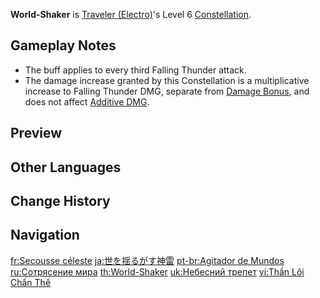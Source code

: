 {{Constellation Infobox
|image       = Constellation World-Shaker.png
|description = Every 2 Falling Thunder attacks triggered by [[Bellowing Thunder]] will significantly increase the DMG dealt by the next Falling Thunder, dealing 200% of its original DMG, and will restore an additional 1 [[Energy]] to the current character.
|level       = 6
|character   = Traveler (Electro)
|utility1    = Energy
|utility2    = DMG Bonus
|utility3    = Base DMG Multiplier
}}
'''World-Shaker''' is [[Traveler (Electro)]]'s Level 6 [[Constellation]].

==Gameplay Notes==
*The buff applies to every third Falling Thunder attack.
*The damage increase granted by this Constellation is a multiplicative increase to Falling Thunder DMG, separate from [[Damage Bonus]], and does not affect [[Damage#Additive Base DMG Bonus|Additive DMG]].

==Preview==
{{Preview
|file    = World-Shaker Preview
}}

==Other Languages==
{{Other Languages
|en      = World-Shaker
|zhs     = 撼世的神雷
|zhs_rm  = Hàn Shì de Shén Léi
|zht     = 撼世的神雷
|zht_rm  = Hàn Shì de Shén Léi
|zh_tl   = World-Shaking Godly Thunder
|ja      = 世を揺るがす神雷
|ja_rm   = Yo wo Yurugasu Shinrai
|ja_tl   = Godly Thunder Which Shakes the World
|ko      = 세상을 뒤흔드는 신뢰(神雷)
|ko_rm   = Sesang-eul Dwiheundeuneun Sinroe
|ko_tl   = World-Shaking Godly Thunder
|es      = Sacudida celestial
|es_tl   = Celestial Shake
|fr      = Secousse céleste
|fr_tl   = Celestial Shake
|ru      = Сотрясение мира
|ru_tl   = Shaking of the World
|th      = World-Shaker
|vi      = {{tt|Thần Lôi|神雷}} Chấn {{tt|Thế|世}}
|vi_tl   = World-Shaking Godly Thunder
|de      = Erschütternde Blitze
|de_tl   = Shacking Lightning
|id      = World-Shaker
|pt      = Agitador de Mundos
|pt_tl   = World-Shaker
|tr      = Dünyayı Titreten Yıldırım
|tr_tl   = World-Shaking Lightning
|it      = Scossa divina
|it_tl   = Divine Shake
}}

==Change History==
{{Change History|2.0}}

==Navigation==
{{Talent Navbox|Traveler (Electro)}}

[[fr:Secousse céleste]]
[[ja:世を揺るがす神雷]]
[[pt-br:Agitador de Mundos]]
[[ru:Сотрясение мира]]
[[th:World-Shaker]]
[[uk:Небесний трепет]]
[[vi:Thần Lôi Chấn Thế]]